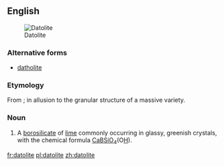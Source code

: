 ==English==
[[Image:Datolite Roncari quarry .jpg|thumb|Datolite]]

===Alternative forms===
* [[datholite]]

===Etymology===
From {{etyl|grc|en}} {{term|δατέομαι||I divide|tr=dateomai|lang=grc}} {{suffix||lite}}; in allusion to the granular structure of a massive variety.

===Noun===
{{en-noun}}

# {{context|mineral|lang=en}} A [[borosilicate]] of [[lime]] commonly occurring in glassy, greenish crystals, with the chemical formula [[calcium|Ca]][[boron|B]][[silicon|Si]][[oxygen|O]]<sub>4</sub>(O[[hydrogen|H]]).

[[fr:datolite]]
[[pl:datolite]]
[[zh:datolite]]